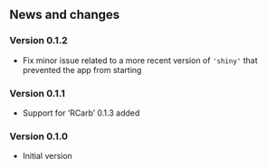 ## News and changes

### Version 0.1.2
* Fix minor issue related to a more recent version of `'shiny'` that prevented 
the app from starting

### Version 0.1.1

* Support for 'RCarb' 0.1.3 added

### Version 0.1.0

* Initial version 
